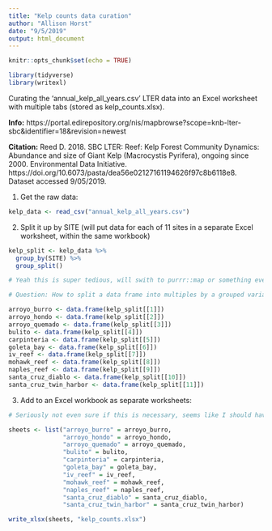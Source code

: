 ```yaml
---
title: "Kelp counts data curation"
author: "Allison Horst"
date: "9/5/2019"
output: html_document
---
```


```r
knitr::opts_chunk$set(echo = TRUE)
```

```r
library(tidyverse)
library(writexl)
```


Curating the 'annual_kelp_all_years.csv' LTER data into an Excel worksheet with multiple tabs (stored as kelp_counts.xlsx). 

**Info:** https://portal.edirepository.org/nis/mapbrowse?scope=knb-lter-sbc&identifier=18&revision=newest

**Citation:** Reed D. 2018. SBC LTER: Reef: Kelp Forest Community Dynamics: Abundance and size of Giant Kelp (Macrocystis Pyrifera), ongoing since 2000. Environmental Data Initiative. https://doi.org/10.6073/pasta/dea56e02127161194626f97c8b6118e8. Dataset accessed 9/05/2019.

1. Get the raw data: 
```r

kelp_data <- read_csv("annual_kelp_all_years.csv")

```

2. Split it up by SITE (will put data for each of 11 sites in a separate Excel worksheet, within the same workbook)
```r

kelp_split <- kelp_data %>% 
  group_by(SITE) %>% 
  group_split()

# Yeah this is super tedious, will swith to purrr::map or something eventually...

# Question: How to split a data frame into multiples by a grouped variable (dplyr::group_split), but then save each part of the list as a data frame with the assigned name a snake_case version of what was in the grouped variable column? 

arroyo_burro <- data.frame(kelp_split[[1]])
arroyo_hondo <- data.frame(kelp_split[[2]])
arroyo_quemado <- data.frame(kelp_split[[3]])
bulito <- data.frame(kelp_split[[4]])
carpinteria <- data.frame(kelp_split[[5]])
goleta_bay <- data.frame(kelp_split[[6]])
iv_reef <- data.frame(kelp_split[[7]])
mohawk_reef <- data.frame(kelp_split[[8]])
naples_reef <- data.frame(kelp_split[[9]])
santa_cruz_diablo <- data.frame(kelp_split[[10]])
santa_cruz_twin_harbor <- data.frame(kelp_split[[11]])

```

3. Add to an Excel workbook as separate worksheets: 
```r

# Seriously not even sure if this is necessary, seems like I should have been able to combine these steps with names(list) or something...

sheets <- list("arroyo_burro" = arroyo_burro, 
               "arroyo_hondo" = arroyo_hondo,
               "arroyo_quemado" = arroyo_quemado,
               "bulito" = bulito,
               "carpinteria" = carpinteria,
               "goleta_bay" = goleta_bay,
               "iv_reef" = iv_reef,
               "mohawk_reef" = mohawk_reef,
               "naples_reef" = naples_reef,
               "santa_cruz_diablo" = santa_cruz_diablo,
               "santa_cruz_twin_harbor" = santa_cruz_twin_harbor)

write_xlsx(sheets, "kelp_counts.xlsx")

```

